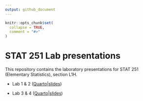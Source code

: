 ```yaml
---
output: github_document
---
```

<!-- README.md is generated from README.Rmd. Please edit that file -->

```r
knitr::opts_chunk$set(
  collapse = TRUE,
  comment = "#>"
)
```
# STAT 251 Lab presentations

<!-- badges: start -->
<!-- badges: end -->

This repository contains the laboratory presentations for STAT 251 (Elementary Statistics), section L1H.

- Lab 1 & 2 ([Quarto](labs-1-2.qmd)|[slides](https://javiermtzrdz.github.io/stat251_lab-presentations/labs-1-2#/title-slide))

- Lab 3 & 4 ([Quarto](labs-3-4.qmd)|[slides](https://javiermtzrdz.github.io/stat251_lab-presentations/labs-3-4#/title-slide))

